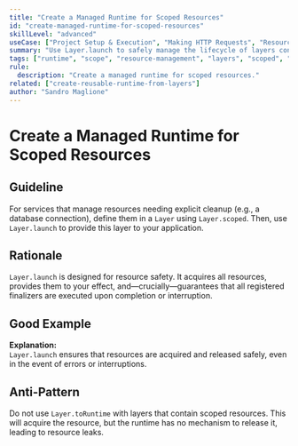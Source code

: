 ```yaml
---
title: "Create a Managed Runtime for Scoped Resources"
id: "create-managed-runtime-for-scoped-resources"
skillLevel: "advanced"
useCase: ["Project Setup & Execution", "Making HTTP Requests", "Resource Management"]
summary: "Use Layer.launch to safely manage the lifecycle of layers containing scoped resources, ensuring finalizers are always run."
tags: ["runtime", "scope", "resource-management", "layers", "scoped", "finalizer", "launch"]
rule:
  description: "Create a managed runtime for scoped resources."
related: ["create-reusable-runtime-from-layers"]
author: "Sandro Maglione"
---
```


# Create a Managed Runtime for Scoped Resources

## Guideline

For services that manage resources needing explicit cleanup (e.g., a database
connection), define them in a `Layer` using `Layer.scoped`. Then, use
`Layer.launch` to provide this layer to your application.

## Rationale

`Layer.launch` is designed for resource safety. It acquires all resources,
provides them to your effect, and—crucially—guarantees that all registered
finalizers are executed upon completion or interruption.

## Good Example

<Example path="./src/create-managed-runtime-for-scoped-resources.ts" />

**Explanation:**  
`Layer.launch` ensures that resources are acquired and released safely, even
in the event of errors or interruptions.

## Anti-Pattern

Do not use `Layer.toRuntime` with layers that contain scoped resources. This
will acquire the resource, but the runtime has no mechanism to release it,
leading to resource leaks.
